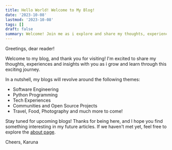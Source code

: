 ```yaml
---
title: Hello World! Welcome to My Blog!
date: '2023-10-08'
lastmod: '2023-10-08'
tags: []
draft: false
summary: Welcome! Join me as i explore and share my thoughts, experiences and insights. Stay tuned for an exciting journey through my future articles!"
---
```


Greetings, dear reader!

Welcome to my blog, and thank you for visiting!
I'm excited to share my thoughts, experiences and insights with you as i grow and learn through this exciting journey.

In a nutshell, my blogs will revolve around the following themes:

- Software Engineering
- Python Programming
- Tech Experiences
- Communities and Open Source Projects
- Travel, Food, Photography and much more to come!

Stay tuned for upcoming blogs! Thanks for being here, and I hope you find something interesting in my future articles.
If we haven't met yet, feel free to explore the [about page](/).

Cheers,
Karuna
